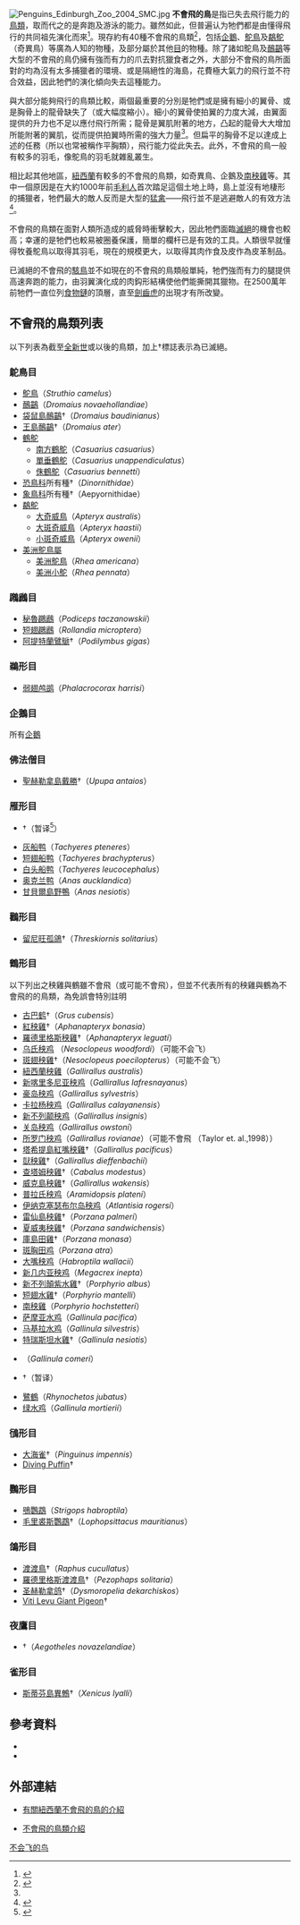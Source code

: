 {{otheruse|不会飞的鸟 (柚子单曲)}}
[[File:Penguins_Edinburgh_Zoo_2004_SMC.jpg|thumb]]
'''不會飛的鳥'''是指已失去飛行能力的[[鳥類|鳥類]]，取而代之的是奔跑及游泳的能力。雖然如此，但普遍认为牠們都是由懂得飛行的共同祖先演化而來<ref>{{cite web |url=http://www.terranature.org/moa.htm |title=TerraNature | New Zealand Ecology - Moa |accessdate=2007-08-27 |archive-date=2019-11-30 |archive-url=https://web.archive.org/web/20191130054623/http://www.terranature.org/moa.htm |dead-url=no }}</ref>。現存約有40種不會飛的鳥類<ref name=NHM>{{cite web |url=http://www.nhm.org/birds/guide/pg019a.html |title=The Bird Site: Flightless Birds |accessdate=2007-08-27 |deadurl=yes |archiveurl=https://web.archive.org/web/20070713081647/http://www.nhm.org/birds/guide/pg019a.html |archivedate=2007-07-13 }}</ref>，包括[[企鵝|企鵝]]、[[鴕鳥|鴕鳥]]及[[鷸鴕|鷸鴕]]（奇異鳥）等廣為人知的物種，及部分屬於其他[[目|目]]的物種。除了諸如鴕鳥及[[鴯鶓|鴯鶓]]等大型的不會飛的鳥仍擁有強而有力的爪去對抗獵食者之外，大部分不會飛的鳥所面對的均為沒有太多捕獵者的環境、或是隔絕性的海島，花費極大氣力的飛行並不符合效益，因此牠們的演化傾向失去這種能力。

與大部分能夠飛行的鳥類比較，兩個最重要的分別是牠們或是擁有細小的翼骨、或是胸骨上的龍骨缺失了（或大幅度縮小）。細小的翼骨使拍翼的力度大減，由翼面提供的升力也不足以應付飛行所需；龍骨是翼肌附著的地方，凸起的龍骨大大增加所能附著的翼肌，從而提供拍翼時所需的強大力量<ref name=NHM />。但扁平的胸骨不足以達成上述的任務（所以也常被稱作平胸類），飛行能力從此失去。此外，不會飛的鳥一般有較多的羽毛，像鴕鳥的羽毛就雜亂叢生。

相比起其他地區，[[紐西蘭|紐西蘭]]有較多的不會飛的鳥類，如奇異鳥、企鵝及[[南秧雞|南秧雞]]等。其中一個原因是在大約1000年前[[毛利人|毛利人]]首次踏足這個土地上時，島上並沒有地棲形的捕獵者，牠們最大的敵人反而是大型的[[猛禽|猛禽]]——飛行並不是逃避敵人的有效方法<ref>{{cite web |url=http://www.savethekiwi.org.nz/AboutTheBird/NewZealandsIcon/KiwiCharacteristics/Flightless.htm |title=New Zealand's Icon:Flightless |accessdate=2007-08-27 |deadurl=yes |archiveurl=https://web.archive.org/web/20070818122353/http://www.savethekiwi.org.nz/AboutTheBird/NewZealandsIcon/KiwiCharacteristics/Flightless.htm |archivedate=2007-08-18 }}</ref>。

不會飛的鳥類在面對人類所造成的威脅時衝擊較大，因此牠們面臨[[滅絕|滅絕]]的機會也較高；幸運的是牠們也較易被圈養保護，簡單的欄杆已是有效的工具。人類很早就懂得牧養鴕鳥以取得其羽毛，現在的規模更大，以取得其肉作食及皮作為皮革制品。

已滅絕的不會飛的[[駭鳥|駭鳥]]並不如現在的不會飛的鳥類般單純，牠們強而有力的腿提供高速奔跑的能力，由羽翼演化成的肉鈎形結構使他們能撕開其獵物。在2500萬年前牠們一直位列[[食物鏈|食物鏈]]的頂層，直至[[劍齒虎|劍齒虎]]的出現才有所改變。

== 不會飛的鳥類列表 ==
以下列表為截至[[全新世|全新世]]或以後的鳥類，加上†標誌表示為已滅絕。

=== 鴕鳥目 ===
*[[鴕鳥|鴕鳥]]（''Struthio camelus''）
*[[鴯鶓|鴯鶓]]（''Dromaius novaehollandiae''）
*[[袋鼠島鴯鶓|袋鼠島鴯鶓]]†（''Dromaius baudinianus''）
*[[王島鴯鶓|王島鴯鶓]]†（''Dromaius ater''）
*[[鶴鴕|鶴鴕]]
**[[南方鶴鴕|南方鶴鴕]]（''Casuarius casuarius''）
**[[單垂鶴鴕|單垂鶴鴕]]（''Casuarius unappendiculatus''）
**[[侏鶴鴕|侏鶴鴕]]（''Casuarius bennetti''）
*[[恐鳥科|恐鳥科]]所有種†（''Dinornithidae''）
*[[象鳥科|象鳥科]]所有種†（Aepyornithidae）
*[[鷸鴕|鷸鴕]]
**[[大奇威鳥|大奇威鳥]]（''Apteryx australis''）
**[[大斑奇威鳥|大斑奇威鳥]]（''Apteryx haastii''）
**[[小斑奇威鳥|小斑奇威鳥]]（''Apteryx owenii''）
*[[美洲鴕鳥屬|美洲鴕鳥屬]]
**[[美洲鴕鳥|美洲鴕鳥]]（''Rhea americana''）
**[[美洲小鴕|美洲小鴕]]（''Rhea pennata''）

=== 鸊鷉目 ===
*[[秘魯鸊鷉|秘魯鸊鷉]]（''Podiceps taczanowskii''）
*[[短翅鸊鷉|短翅鸊鷉]]（''Rollandia microptera''）
*[[阿提特蘭鷿鷈|阿提特蘭鷿鷈]]†（''Podilymbus gigas''）

=== 鵜形目 ===
*[[弱翅鸬鹚|弱翅鸬鹚]]（''Phalacrocorax harrisi''）

=== 企鵝目 ===
所有[[企鵝|企鵝]]

=== 佛法僧目 ===
*[[聖赫勒拿島戴勝|聖赫勒拿島戴勝]]†（''Upupa antaios''）

=== 雁形目 ===
*{{Link-en|异嘴鸭|Moa-nalo}}†（暂译<ref>{{Cite journal| issn = 1000-3185| issue = 2| pages = 16–19| last = 赵岳| title = 在巨喙的统治下(上)| journal = 化石| accessdate = | date = 2007| url = |id={{CNKI|HSZZ200702005|CJFD}} }}</ref>）
*[[灰船鸭|灰船鸭]]（''Tachyeres pteneres''）
*[[短翅船鸭|短翅船鸭]]（''Tachyeres brachypterus''）
*[[白头船鸭|白头船鸭]]（''Tachyeres leucocephalus''）
*[[奥克兰鸭|奥克兰鸭]]（''Anas aucklandica''）
*[[甘貝爾島野鴨|甘貝爾島野鴨]]（''Anas nesiotis''）

=== 鸛形目 ===
*[[留尼旺孤鴿|留尼旺孤鴿]]†（''Threskiornis solitarius''）

=== 鶴形目 ===
以下列出之秧雞與鶴雖不會飛（或可能不會飛），但並不代表所有的秧雞與鶴為不會飛的的鳥類，為免誤會特別註明
*[[古巴鹤|古巴鹤]]†（''Grus cubensis''）
*[[紅秧雞|紅秧雞]]†（''Aphanapteryx bonasia''）
*[[羅德里格斯秧雞|羅德里格斯秧雞]]†（''Aphanapteryx leguati''）
*[[乌氏秧鸡|乌氏秧鸡]] （''Nesoclopeus woodfordi''）（可能不会飞）
*[[斑翅秧雞|斑翅秧雞]]†（''Nesoclopeus poecilopterus''）（可能不会飞）
*[[紐西蘭秧雞|紐西蘭秧雞]]（''Gallirallus australis''）
*[[新喀里多尼亚秧鸡|新喀里多尼亚秧鸡]]（''Gallirallus lafresnayanus''）
*[[豪岛秧鸡|豪岛秧鸡]]（''Gallirallus sylvestris''）
*[[卡拉杨秧鸡|卡拉杨秧鸡]]（''Gallirallus calayanensis''）
*[[新不列颠秧鸡|新不列颠秧鸡]]（''Gallirallus insignis''）
*[[关岛秧鸡|关岛秧鸡]]（''Gallirallus owstoni''）
*[[所罗门秧鸡|所罗门秧鸡]]（''Gallirallus rovianae''）（可能不會飛 （Taylor et. al.,1998））
*[[塔希提島紅嘴秧雞|塔希提島紅嘴秧雞]]†（''Gallirallus pacificus''）
*[[獃秧雞|獃秧雞]]†（''Gallirallus dieffenbachii''）
*[[查塔姆秧雞|查塔姆秧雞]]†（''Cabalus modestus''）
*[[威克島秧雞|威克島秧雞]]†（''Gallirallus wakensis''）
*[[普拉氏秧鸡|普拉氏秧鸡]]（''Aramidopsis plateni''）
*[[伊纳克塞瑟布尔岛秧鸡|伊纳克塞瑟布尔岛秧鸡]]（''Atlantisia rogersi''）
*[[雷仙島秧雞|雷仙島秧雞]]†（''Porzana palmeri''）
*[[夏威夷秧雞|夏威夷秧雞]]†（''Porzana sandwichensis''）
*[[庫島田雞|庫島田雞]]†（''Porzana monasa''）
*[[斑胸田鸡|斑胸田鸡]]（''Porzana atra''）
*[[大嘴秧鸡|大嘴秧鸡]]（''Habroptila wallacii''）
*[[新几内亚秧鸡|新几内亚秧鸡]]（''Megacrex inepta''）
*[[新不列顛紫水雞|新不列顛紫水雞]]†（''Porphyrio albus''）
*[[短翅水雞|短翅水雞]]†（''Porphyrio mantelli''）
*[[南秧雞|南秧雞]]（''Porphyrio hochstetteri''）
*[[萨摩亚水鸡|萨摩亚水鸡]]（''Gallinula pacifica''）
*[[马基拉水鸡|马基拉水鸡]]（''Gallinula silvestris''）
*[[特瑞斯坦水雞|特瑞斯坦水雞]]†（''Gallinula nesiotis''）
*{{Link-en|果夫岛黑水鸡|Gough Island Moorhen}}（''Gallinula comeri''）
*{{Link-en|锛嘴鸟|Adzebill}}†（暂译）
*[[鷺鶴|鷺鶴]]（''Rhynochetos jubatus''）
*[[绿水鸡|绿水鸡]]（''Gallinula mortierii''）

=== 鴴形目 ===
*[[大海雀|大海雀]]†（''Pinguinus impennis''）
*[[Diving_Puffin|Diving Puffin]]†

=== 鸚形目 ===
*[[鴞鸚鵡|鴞鸚鵡]]（''Strigops habroptila''）
*[[毛里裘斯鸚鵡|毛里裘斯鸚鵡]]†（''Lophopsittacus mauritianus''）

=== 鴿形目 ===
*[[渡渡鳥|渡渡鳥]]†（''Raphus cucullatus''）
*[[羅德里格斯渡渡鳥|羅德里格斯渡渡鳥]]†（''Pezophaps solitaria''）
*[[圣赫勒拿鸽|圣赫勒拿鸽]]†（''Dysmoropelia dekarchiskos''）
*[[Viti_Levu_Giant_Pigeon|Viti Levu Giant Pigeon]]†

=== 夜鷹目 ===
*{{Link-en|紐西蘭裸鼻鴟|New Zealand Owlet-nightjar}}†（''Aegotheles novazelandiae''）

=== 雀形目 ===
*[[斯蒂芬島異鷯|斯蒂芬島異鷯]]†（''Xenicus lyalli''）

== 參考資料 ==
{{Portal box|生物学|鸟}}
{{reflist}}
*{{Cite journal |last=Hunter |first=Laurie A. |date=1988-11 |title=Status of the Endemic Atitlan Grebe of Guatemala: Is It Extinct? |url=https://academic.oup.com/condor/article/90/4/906-912/5189206 |journal=The Condor |volume=90 |issue=4 |doi=10.2307/1368847 |issn=1938-5129 |access-date=2022-05-12 |archive-date=2022-01-22 |archive-url=https://web.archive.org/web/20220122104053/https://academic.oup.com/condor/article/90/4/906-912/5189206 }}
*{{cite book | last=Taylor | first=Barry | title=Rails: A Guide to the Rails, Crakes, Gallinules and Coots of the World | publisher=Yale University Press | year=1998 | isbn=0-300-07758-0}}

== 外部連結 ==
*{{en}} [http://www.terranature.org/flightlessBirds.htm 有關紐西蘭不會飛的鳥的介紹]{{Wayback|url=http://www.terranature.org/flightlessBirds.htm |date=20200408130705 }}
*{{zh}} [http://web2.nmns.edu.tw/PubLib/NewsLetter/92/188/5-1.pdf 不會飛的鳥類介紹]{{Wayback|url=http://web2.nmns.edu.tw/PubLib/NewsLetter/92/188/5-1.pdf |date=20200922111647 }}

[[Category:不会飞的鸟|]]